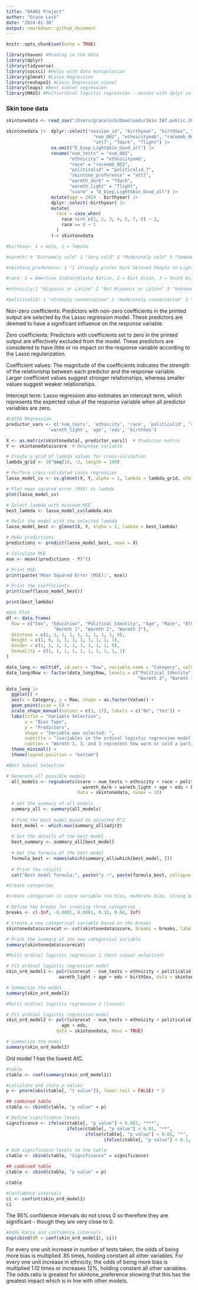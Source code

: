 ```yaml
---
title: "DA401 Project"
author: "Grace Lock"
date: "2024-01-30"
output: rmarkdown::github_document
---
```


```r
knitr::opts_chunk$set(echo = TRUE)
```

```r
library(haven) #Reading in the data
library(dplyr)
library(tidyverse)
library(socsci) #Helps with data manipulation
library(glmnet) #Lasso Regression
library(reshape2) #Lasso Regression visual
library(leaps) #Best subset regression
library(MASS) #Multiordinal logistic regression - messes with dplyr select function
```


### Skin tone data 

```r
skintonedata <- read_sav("/Users/gracelock/Downloads/Skin IAT.public.2023 2.sav")

skintonedata |>  dplyr::select("session_id", "birthyear", "birthSex", "politicalid_7",
                                 "num_002", "ethnicityomb", "raceomb_002", "edu", "D_biep.LightSkin_Good_all", 
                                 "att7", "Tdark", "Tlight") |>
                 na.omit("D_biep.LightSkin_Good_all") |>
                 rename("num_tests" = "num_002",
                        "ethnicity" = "ethnicityomb",
                        "race" = "raceomb_002",
                        "politicalid" = "politicalid_7",
                        "skintone_preference" = "att7",
                        "warmth_dark" = "Tdark",
                        "warmth_light" = "Tlight",
                        "score" = "D_biep.LightSkin_Good_all") |>
                 mutate(age = 2024 - birthyear) |>
                 dplyr::select(-birthyear) |>
                 mutate(
                   race = case_when(
                     race %in% c(1, 2, 3, 4, 5, 7, 8) ~ 2,
                     race == 6 ~ 1
                   )
                 )-> skintonedata

#birthsex: 1 = male, 2 = female

#warmth: 0 "Extremely cold" 1 "Very cold" 2 "Moderately cold" 3 "Somewhat cold" 4 "Slightly cold" 5 "Neither warm nor cold" 6 "Slightly warm" 7 "Somewhat warm" 8 "Moderately warm" 9 "Very warm" 10 "Extremely warm" 

#skintone_preference: 1 "I strongly prefer Dark Skinned People to Light Skinned People." 2 "I moderately prefer Dark Skinned People to Light Skinned People." 3 "I slightly prefer Dark Skinned People to Light Skinned People." 4 "I like Light Skinned People and Dark Skinned People equally." 5 "I slightly prefer Light Skinned People to Dark Skinned People." 6 "I moderately prefer Light Skinned People to Dark Skinned People." 7 "I strongly prefer Light Skinned People to Dark Skinned People." 

#race: 1 = American Indian/Alaska Native, 2	= East Asian, 3 = South Asian, 4 = Native Hawaiian or other Pacific #Islander, 5 = Black or African American, 6	= White, 7 = Other or Unknown, 8 = Multiracial

#ethnicity:1 "Hispanic or Latino" 2 "Not Hispanic or Latino" 3 "Unknown"

#politicalid: 1 "strongly conservative" 2 "moderately conservative" 3 "slightly conservative" 4 "neutral" 5 "slightly liberal" 6 "moderately liberal" 7 "strongly liberal"
```

Non-zero coefficients: Predictors with non-zero coefficients in the printed output are selected by the Lasso regression model. These predictors are deemed to have a significant influence on the response variable.

Zero coefficients: Predictors with coefficients set to zero in the printed output are effectively excluded from the model. These predictors are considered to have little or no impact on the response variable according to the Lasso regularization.

Coefficient values: The magnitude of the coefficients indicates the strength of the relationship between each predictor and the response variable. Larger coefficient values suggest stronger relationships, whereas smaller values suggest weaker relationships.

Intercept term: Lasso regression also estimates an intercept term, which represents the expected value of the response variable when all predictor variables are zero.

```r
#LASSO Regression 
predictor_vars <- c('num_tests', 'ethnicity', 'race', 'politicalid', 'skintone_preference', 'warmth_dark',
                'warmth_light', 'age', 'edu', 'birthSex')

X <- as.matrix(skintonedata[, predictor_vars])  # Predictor matrix
Y <- skintonedata$score  # Response variable

# Create a grid of lambda values for cross-validation
lambda_grid <- 10^seq(10, -2, length = 100)

# Perform cross-validated Lasso regression
lasso_model_cv <- cv.glmnet(X, Y, alpha = 1, lambda = lambda_grid, nfolds = 10)

# Plot mean squared error (MSE) vs lambda
plot(lasso_model_cv)

# Select lambda with minimum MSE
best_lambda <- lasso_model_cv$lambda.min

# Refit the model with the selected lambda
lasso_model_best <- glmnet(X, Y, alpha = 1, lambda = best_lambda)

# Make predictions
predictions <- predict(lasso_model_best, newx = X)

# Calculate MSE
mse <- mean((predictions - Y)^2)

# Print MSE
print(paste('Mean Squared Error (MSE):', mse))

# Print the coefficients
print(coef(lasso_model_best))

print(best_lambda)

```


```r
#Dot Plot 
df <- data.frame(
  Row = c("Sex", "Education", "Political Identity", "Age", "Race", "Ethnicity", "Number of Tests", 
                  "Warmth 1", "Warmth 2", "Warmth 3"),
  Skintone = c(1, 1, 1, 1, 1, 1, 1, 1, 1, 0),
  Weight = c(1, 0, 1, 1, 1, 1, 1, 1, 1, 1),
  Gender = c(1, 1, 1, 1, 1, 1, 1, 1, 1, 0),
  Sexuality = c(1, 1, 1, 1, 1, 1, 1, 1, 1, 1)
)

data_long <- melt(df, id.vars = "Row", variable.name = "Category", value.name = "Value")
data_long$Row <- factor(data_long$Row, levels = c("Political Identity", "Number of Tests", "Age", "Warmth 3",
                                                  "Warmth 2", "Warmth 1", "Sex", "Race", "Ethnicity", "Education"))

data_long |> 
  ggplot() + 
  aes(x = Category, y = Row, shape = as.factor(Value)) + 
  geom_point(size = 5) +
  scale_shape_manual(values = c(1, 17), labels = c("No", "Yes")) +
  labs(title = "Variable Selection",
       x = "Bias Type",
       y = "Predictors",
       shape = "Variable was selected: ",
       subtitle = "(variables in the ordinal logistic regression model with the lowest AIC)",
       caption = "Warmth 1, 3, and 3 represent how warm or cold a participant feels towards the groups\nof people in that bias test. See appendix for more specifics on the warmth questions for each test.") +
  theme_minimal() +
  theme(legend.position = "bottom") 
```

```r
#Best Subset Selection

# Generate all possible models
  all_models <- regsubsets(score ~ num_tests + ethnicity + race + politicalid + skintone_preference +
                             warmth_dark + warmth_light + age + edu + birthSex, 
                           data = skintonedata, nvmax = 10)
  
  # Get the summary of all models
  summary_all <- summary(all_models)
  
  # Find the best model based on adjusted R^2
  best_model <- which.max(summary_all$adjr2)
  
  # Get the details of the best model
  best_summary <- summary_all[best_model]
  
  # Get the formula of the best model
  formula_best <- names(which(summary_all$which[best_model, ]))
  
  # Print the results
  cat("Best model formula:", paste("y ~", paste(formula_best, collapse = " + ")), "\n")
```


```r
#Create categories

#create categories in score variable (no bias, moderate bias, strong bias)

# Define the breaks for creating three categories
breaks <- c(-Inf, -0.0001, 0.0001, 0.33, 0.66, Inf)

# Create a new categorical variable based on the breaks
skintonedata$scorecat <- cut(skintonedata$score, breaks = breaks, labels = c("Opposite", "None", "Low", "Medium", "High"))

# Print the summary of the new categorical variable
summary(skintonedata$scorecat)
```

```r
#Multi ordinal logistic regression 1 (best subset selection)

# Fit ordinal logistic regression model
skin_ord_model1 <- polr(scorecat ~ num_tests + ethnicity + politicalid + skintone_preference +
                    warmth_light + age + edu + birthSex, data = skintonedata, Hess = TRUE)

# Summarize the model
summary(skin_ord_model1)
```

```r
#Multi ordinal logistic regression 2 (lassos)

# Fit ordinal logistic regression model
skin_ord_model2 <- polr(scorecat ~ num_tests + ethnicity + politicalid + skintone_preference +
                     age + edu, 
                   data = skintonedata, Hess = TRUE)

# Summarize the model
summary(skin_ord_model2)
```

Ord model 1 has the lowest AIC. 

```r
#table 
ctable <- coef(summary(skin_ord_model1))

#calculate and store p values
p <- pnorm(abs(ctable[, "t value"]), lower.tail = FALSE) * 2

## combined table
ctable <- cbind(ctable, "p value" = p)

# Define significance levels
significance <- ifelse(ctable[, "p value"] < 0.001, "***",
                       ifelse(ctable[, "p value"] < 0.01, "**",
                              ifelse(ctable[, "p value"] < 0.05, "*",
                                     ifelse(ctable[, "p value"] < 0.1, ".",""))))

# Add significance levels to the table
ctable <- cbind(ctable, "Significance" = significance)

## combined table
ctable <- cbind(ctable, "p value" = p)

ctable
```

```r
#Confidence intervals 
ci <- confint(skin_ord_model1)
ci
```

The 95% confidence intervals do not cross 0 so therefore they are significant - though they are very close to 0. 

```r
#Odds Ratio and confidence intervals 
exp(cbind(OR = coef(skin_ord_model1), ci))
```

For every one unit increase in number of tests taken, the odds of being more bias is multiplied .85 times, holding constant all other variables. 
For every one unit increase in ethnicity, the odds of being more bias is multiplied 1.12 times or increases 12%, holding constant all other variables. 
The odds ratio is greatest for skintone_preference showing that this has the greatest impact which is in line with other models. 



